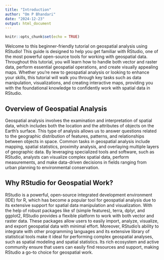 ```yaml
---
title: "Introduction"
author: "Om P Bhandari"
date: "2024-12-23"
output: html_document
---
```


```r
knitr::opts_chunk$set(echo = TRUE)
```

Welcome to this beginner-friendly tutorial on geospatial analysis using RStudio! This guide is designed to help you get familiar with RStudio, one of the most powerful open-source tools for working with geospatial data. Throughout this tutorial, you will learn how to handle both vector and raster data, perform essential geospatial operations, and create visually appealing maps. Whether you're new to geospatial analysis or looking to enhance your skills, this tutorial will walk you through key tasks such as data manipulation, visualizations, and creating interactive maps, providing you with the foundational knowledge to confidently work with spatial data in RStudio.


## Overview of Geospatial Analysis

Geospatial analysis involves the examination and interpretation of spatial data, which includes both the location and the attributes of objects on the Earth's surface. This type of analysis allows us to answer questions related to the geographic distribution of features, patterns, and relationships between objects in space. Common tasks in geospatial analysis include mapping, spatial statistics, proximity analysis, and overlaying multiple layers of geographic data. By leveraging specialized tools and software, such as RStudio, analysts can visualize complex spatial data, perform measurements, and make data-driven decisions in fields ranging from urban planning to environmental conservation.


## Why RStudio for Geospatial Work?

RStudio is a powerful, open-source integrated development environment (IDE) for R, which has become a popular tool for geospatial analysis due to its extensive support for spatial data manipulation and visualization. With the help of robust packages like sf (simple features), terra, dplyr, and ggplot2, RStudio provides a flexible platform to work with both vector and raster data. These packages allow users to easily import, analyze, visualize, and export geospatial data with minimal effort. Moreover, RStudio’s ability to integrate with other programming languages and its extensive library of statistical tools make it ideal for performing complex geospatial analyses, such as spatial modeling and spatial statistics. Its rich ecosystem and active community ensure that users can easily find resources and support, making RStudio a go-to choice for geospatial work.
